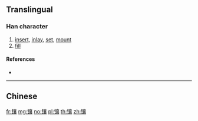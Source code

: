 {{character info/new}}
{{also|鑲}}
==Translingual==

===Han character===
{{Han char|rn=167|rad=钅|as=17|sn=22|four=|canj=CYRV,OPYRV,XCYRV}}

# [[insert]], [[inlay]], [[set]], [[mount]]
# [[fill]]

====References====
* {{Han ref|kx=1328.061|hdz=64274.030|uh=9576|ud=38262}}

----

==Chinese==
{{zh-see|鑲}}

[[fr:镶]]
[[mg:镶]]
[[no:镶]]
[[pl:镶]]
[[th:镶]]
[[zh:镶]]